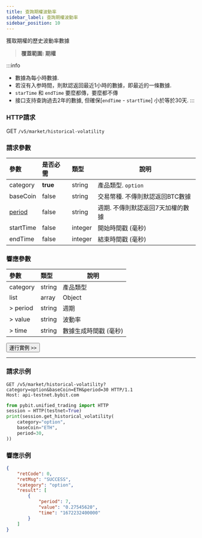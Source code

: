 ```yaml
---
title: 查詢期權波動率
sidebar_label: 查詢期權波動率
sidebar_position: 10
---
```


獲取期權的歷史波動率數據
> **覆蓋範圍: 期權**

:::info
* 數據為每小時數據.
* 若沒有入参時間，則默認返回最近1小時的數據，即最近的一條數據.
* `starTime` 和 `endTime` 要麼都傳，要麼都不傳
* 接口支持查詢過去2年的數據, 但確保[`endTime` - `startTime`] 小於等於30天.
:::

### HTTP請求
GET `/v5/market/historical-volatility`

### 請求參數
| 參數 | 是否必需 | 類型 | 說明|
|:----- |:-------|:-----|------ |
|category |**true** |string |產品類型. `option` |
|baseCoin |false |string |交易幣種. 不傳則默認返回BTC數據|
|[period](../enum#period) |false |string |週期. 不傳則默認返回7天加權的數據|
|startTime |false |integer |開始時間戳 (毫秒) |
|endTime |false |integer |結束時間戳 (毫秒) |

### 響應參數
| 參數 | 類型 | 說明|
|:----- |:-----|----- |
|category |string |產品類型 |
|list |array |Object |
|> period |string |週期 |
|> value |string |波動率 |
|> time |string |數據生成時間戳 (毫秒) |

<a href="/api-explorer/v5/market/iv"><Button>運行實例 >></Button></a>

---

### 請求示例

<Tabs groupId="programming-languages">
<TabItem value="http" label="HTTP">

```http
GET /v5/market/historical-volatility?category=option&baseCoin=ETH&period=30 HTTP/1.1
Host: api-testnet.bybit.com
```

</TabItem>
<TabItem value="python" label="Python">

```python
from pybit.unified_trading import HTTP
session = HTTP(testnet=True)
print(session.get_historical_volatility(
    category="option",
    baseCoin="ETH",
    period=30,
))
```

</TabItem>
</Tabs>

### 響應示例

```json
{
    "retCode": 0,
    "retMsg": "SUCCESS",
    "category": "option",
    "result": [
        {
            "period": 7,
            "value": "0.27545620",
            "time": "1672232400000"
        }
    ]
}
```
